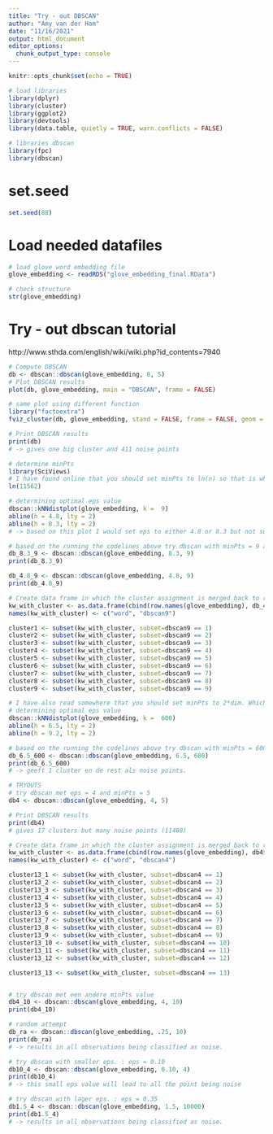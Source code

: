 ```yaml
---
title: "Try - out DBSCAN"
author: "Amy van der Ham"
date: "11/16/2021"
output: html_document
editor_options: 
  chunk_output_type: console
---
```


```r
knitr::opts_chunk$set(echo = TRUE)
```

```r
# load libraries
library(dplyr)
library(cluster)
library(ggplot2)
library(devtools)
library(data.table, quietly = TRUE, warn.conflicts = FALSE)

# libraries dbscan
library(fpc)
library(dbscan)
```

# set.seed 
```r
set.seed(88)
```

# Load needed datafiles
```r
# load glove word embedding file
glove_embedding <- readRDS("glove_embedding_final.RData")

# check structure
str(glove_embedding)
```

# Try - out dbscan tutorial 
http://www.sthda.com/english/wiki/wiki.php?id_contents=7940
```r
# Compute DBSCAN 
db <- dbscan::dbscan(glove_embedding, 8, 5) 
# Plot DBSCAN results
plot(db, glove_embedding, main = "DBSCAN", frame = FALSE)

# same plot using different function 
library("factoextra")
fviz_cluster(db, glove_embedding, stand = FALSE, frame = FALSE, geom = "point")

# Print DBSCAN results 
print(db)
# -> gives one big cluster and 411 noise points 

# determine minPts 
library(SciViews)
# I have found online that you should set minPts to ln(n) so that is why this is calculated below. 
ln(11562)

# determining optimal eps value
dbscan::kNNdistplot(glove_embedding, k =  9)
abline(h = 4.8, lty = 2)
abline(h = 8.3, lty = 2)
# -> based on this plot I would set eps to either 4.8 or 8.3 but not sure if I interpreted it correctly 

# based on the running the codelines above try dbscan with minPts = 9 and eps = 8.3 and 4.8
db_8.3_9 <- dbscan::dbscan(glove_embedding, 8.3, 9) 
print(db_8.3_9)

db_4.8_9 <- dbscan::dbscan(glove_embedding, 4.8, 9) 
print(db_4.8_9)

# Create data frame in which the cluster assignment is merged back to rows/word. 
kw_with_cluster <- as.data.frame(cbind(row.names(glove_embedding), db_4.8_9$cluster))
names(kw_with_cluster) <- c("word", "dbscan9")

cluster1 <- subset(kw_with_cluster, subset=dbscan9 == 1)
cluster2 <- subset(kw_with_cluster, subset=dbscan9 == 2)
cluster3 <- subset(kw_with_cluster, subset=dbscan9 == 3)
cluster4 <- subset(kw_with_cluster, subset=dbscan9 == 4)
cluster5 <- subset(kw_with_cluster, subset=dbscan9 == 5)
cluster6 <- subset(kw_with_cluster, subset=dbscan9 == 6)
cluster7 <- subset(kw_with_cluster, subset=dbscan9 == 7)
cluster8 <- subset(kw_with_cluster, subset=dbscan9 == 8)
cluster9 <- subset(kw_with_cluster, subset=dbscan9 == 9)

# I have also read somewhere that you should set minPts to 2*dim. Which in our case means 2*300 = 600. Let try what happens if we do that
# determining optimal eps value
dbscan::kNNdistplot(glove_embedding, k =  600)
abline(h = 6.5, lty = 2)
abline(h = 9.2, lty = 2)

# based on the running the codelines above try dbscan with minPts = 600 and eps = 6.5
db_6.5_600 <- dbscan::dbscan(glove_embedding, 6.5, 600) 
print(db_6.5_600)
# -> geeft 1 cluster en de rest als noise points. 

# TRYOUTS
# try dbscan met eps = 4 and minPts = 5
db4 <- dbscan::dbscan(glove_embedding, 4, 5) 

# Print DBSCAN results 
print(db4)
# gives 17 clusters but many noise points (11408)

# Create data frame in which the cluster assignment is merged back to rows/word. 
kw_with_cluster <- as.data.frame(cbind(row.names(glove_embedding), db4$cluster))
names(kw_with_cluster) <- c("word", "dbscan4")

cluster13_1 <- subset(kw_with_cluster, subset=dbscan4 == 1)
cluster13_2 <- subset(kw_with_cluster, subset=dbscan4 == 2)
cluster13_3 <- subset(kw_with_cluster, subset=dbscan4 == 3)
cluster13_4 <- subset(kw_with_cluster, subset=dbscan4 == 4)
cluster13_5 <- subset(kw_with_cluster, subset=dbscan4 == 5)
cluster13_6 <- subset(kw_with_cluster, subset=dbscan4 == 6)
cluster13_7 <- subset(kw_with_cluster, subset=dbscan4 == 7)
cluster13_8 <- subset(kw_with_cluster, subset=dbscan4 == 8)
cluster13_9 <- subset(kw_with_cluster, subset=dbscan4 == 9)
cluster13_10 <- subset(kw_with_cluster, subset=dbscan4 == 10)
cluster13_11 <- subset(kw_with_cluster, subset=dbscan4 == 11)
cluster13_12 <- subset(kw_with_cluster, subset=dbscan4 == 12)

cluster13_13 <- subset(kw_with_cluster, subset=dbscan4 == 13)


# try dbscan met een andere minPts value
db4_10 <- dbscan::dbscan(glove_embedding, 4, 10) 
print(db4_10)

# random attempt
db_ra <- dbscan::dbscan(glove_embedding, .25, 10) 
print(db_ra)
# -> results in all observations being classified as noise.

# try dbscan with smaller eps. : eps = 0.10
db10_4 <- dbscan::dbscan(glove_embedding, 0.10, 4) 
print(db10_4)
# -> this small eps value will lead to all the point being noise

# try dbscan with lager eps. : eps = 0.35
db1.5_4 <- dbscan::dbscan(glove_embedding, 1.5, 10000) 
print(db1.5_4)
# -> results in all observations being classified as noise.
```

